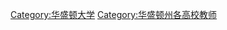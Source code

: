 {{Commonscat|University of Washington faculty}}

[[Category:华盛顿大学|Category:华盛顿大学]]
[[Category:华盛顿州各高校教师|Category:华盛顿州各高校教师]]